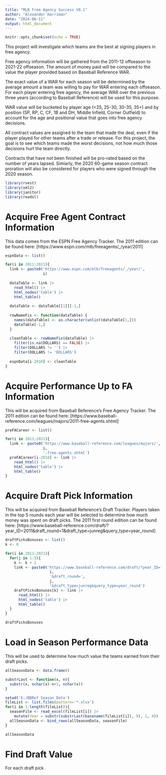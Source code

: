 ---
title: "MLB Free Agency Success V0.1"
author: "Alexander Harriman"
date: "2024-06-11"
output: html_document
---

```{r setup, include=FALSE}
knitr::opts_chunk$set(echo = TRUE)
```


This project will investigate which teams are the best at signing players in free agency.

Free agency information will be gathered from the 2011-12 offseason to 2021-22 offseason. The amount of money paid will be compared to the value the player provided based on Baseball Reference WAR.

The exact value of a WAR for each season will be determined by the average amount a team was willing to pay for WAR entering each offseason. For each player entering free agency, the average WAR over the previous three years (according to Baseball Reference) will be used for this purpose.


WAR value will be bucketed by player age (<25, 25-30, 30-35, 35+) and by position (SP, RP, C, CF, 1B and DH, Middle Infield, Corner Outfield) to account for the age and positional value that goes into free agency decisions.


All contract values are assigned to the team that made the deal, even if the player played for other teams after a trade or release. For this project, the goal is to see which teams made the worst decisions, not how much those decisions hurt the team directly.

Contracts that have not been finished will be pro-rated based on the number of years lapsed. Simiarly, the 2020 60-game season contract proration will also be considered for players who were signed through the 2020 season.


```{r}
library(rvest)
library(xml2)
library(janitor)
library(readxl)
```



# Acquire Free Agent Contract Information

This data comes from the ESPN Free Agency Tracker. The 2011 edition can be found here: [https://www.espn.com/mlb/freeagents/_/year/2011]

```{r}
espnData <- list()

for(i in 2011:2021){
  link <- paste0('https://www.espn.com/mlb/freeagents/_/year/',
                 i)
  
  dataTable <- link |>
    read_html() |>
    html_nodes('table') |>
    html_table() 
  
  dataTable <- dataTable[[1]][-1,]
  
  rowNameFix <- function(dataTable) {
    names(dataTable) <- as.character(unlist(dataTable[1,]))
    dataTable[-1,]
  }
  
  cleanTable <- rowNameFix(dataTable) |>
    filter(is.na(DOLLARS) == FALSE) |>
    filter(DOLLARS != '') |>
    filter(DOLLARS != 'DOLLARS')
  
  espnData[i-2010] <- cleanTable 
}

```


# Acquire Performance Up to FA Information


This will be acquired from Baseball Reference's Free Agency Tracker. The 2011 edition can be found here: [https://www.baseball-reference.com/leagues/majors/2011-free-agents.shtml]



```{r}
preFACareer <- list()

for(i in 2011:2021){
  link <- paste0('https://www.baseball-reference.com/leagues/majors/',
                 i,
                 '-free-agents.shtml')
  preFACareer[i-2010] <- link |>
    read_html() |>
    html_nodes('table') |>
    html_table()
}
```



# Acquire Draft Pick Information 


This will be acquired from Baseball Reference's Draft Tracker. Players taken in the top 5 rounds each year will be selected to determine how much money was spent on draft picks. The 2011 first round edition can be found here: [https://www.baseball-reference.com/draft/?year_ID=2011&draft_round=1&draft_type=junreg&query_type=year_round]


```{r}
draftPicksBonuses <- list()
k <- 0

for(i in 2011:2021){
  for(j in 1:5){
    k <- k + 1
    link <- paste0('https://www.baseball-reference.com/draft/?year_ID=',
                    i,
                    '&draft_round=',
                    j,
                    '&draft_type=junreg&query_type=year_round')
    draftPicksBonuses[k] <- link |>
      read_html() |>
      html_nodes('table') |>
      html_table()
  }
}

draftPicksBonuses
```



# Load in Season Performance Data


This will be used to determine how much value the teams earned from their draft picks.


```{r}
allSeasonData <- data.frame()

substrLast <- function(x, n){
  substr(x, nchar(x)-n+1, nchar(x))
}

setwd('E:/BBRef Season Data')
fileList <- list.files(pattern='*.xlsx')
for(i in 1:length(fileList)){
  seasonFile <- read_excel(fileList[i]) |>
    mutate(Year = substr(substrLast(basename(fileList[i]), 9), 1, 4))
  allSeasonData <- bind_rows(allSeasonData, seasonFile)
}

allSeasonData
```


# Find Draft Value

For each draft pick